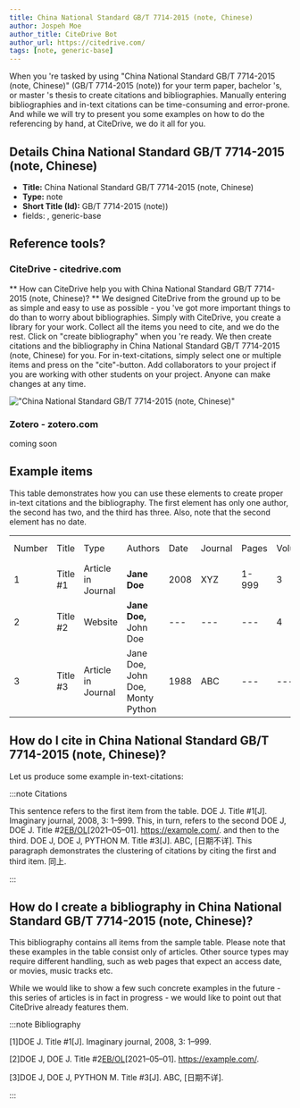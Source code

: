```yaml
---
title: China National Standard GB/T 7714-2015 (note, Chinese)
author: Jospeh Moe
author_title: CiteDrive Bot
author_url: https://citedrive.com/
tags: [note, generic-base]
---
```


When you 're tasked by using "China National Standard GB/T 7714-2015 (note, Chinese)" (GB/T 7714-2015 (note)) for your term paper, bachelor 's, or master 's thesis to create citations and bibliographies.
Manually entering bibliographies and in-text citations can be time-consuming and error-prone. And while we will try to present you some examples on how to do the referencing by hand, at CiteDrive, we do it all for you.

## Details  China National Standard GB/T 7714-2015 (note, Chinese)
* **Title:** China National Standard GB/T 7714-2015 (note, Chinese)
* **Type:** note
* **Short Title (Id):** GB/T 7714-2015 (note))
* fields: , generic-base

## Reference tools?
### CiteDrive - citedrive.com
** How can CiteDrive help you with China National Standard GB/T 7714-2015 (note, Chinese)? **
We designed CiteDrive from the ground up to be as simple and easy to use as possible - you 've got more important things to do than to worry about bibliographies. Simply with CiteDrive, you create a library for your work. Collect all the items you need to cite, and we do the rest. Click on "create bibliography" when you 're ready. We then create citations and the bibliography in China National Standard GB/T 7714-2015 (note, Chinese) for you. For in-text-citations, simply select one or multiple items and press on the "cite"-button. Add collaborators to your project if you are working with other students on your project. Anyone can make changes at any time.


!["China National Standard GB/T 7714-2015 (note, Chinese)"](images/china-national-standard-gbt-77142015-note-chinese.svg "Choose China National Standard GB/T 7714-2015 (note, Chinese) in the CiteDrive App")

### Zotero - zotero.com

coming soon

## Example items

This table demonstrates how you can use these elements to create proper in-text citations and the bibliography. The first element has only one author, the second has two, and the third has three. Also, note that the second element has no date.


<table>
  <tr>
   <td>Number
   </td>
   <td>Title
   </td>
   <td>Type
   </td>
   <td>Authors
   </td>
   <td>Date
   </td>
   <td>Journal
   </td>
   <td>Pages
   </td>
   <td>Volume
   </td>
   <td>Issue
   </td>
   <td>Access Date
   </td>
  </tr>
  <tr>
   <td>1
   </td>
   <td>Title #1
   </td>
   <td>Article in Journal
   </td>
   <td><strong>Jane Doe</strong>
   </td>
   <td>2008
   </td>
   <td>XYZ
   </td>
   <td>1-999
   </td>
   <td>3
   </td>
   <td>2
   </td>
   <td>--
   </td>
  </tr>
  <tr>
   <td>
2
   </td>
   <td>Title #2
   </td>
   <td>Website
   </td>
   <td><strong>Jane Doe, </strong>John Doe
   </td>
   <td>---
   </td>
   <td>---
   </td>
   <td>---
   </td>
   <td>4
   </td>
   <td>---
   </td>
   <td>2020-05-01
   </td>
  </tr>
  <tr>
   <td>3
   </td>
   <td>Title #3
   </td>
   <td>Article in Journal
   </td>
   <td>Jane Doe, John Doe, Monty Python
   </td>
   <td>1988
   </td>
   <td>ABC
   </td>
   <td>---
   </td>
   <td>---
   </td>
   <td>16
   </td>
   <td>---
   </td>
  </tr>
</table>



## How do I cite in  China National Standard GB/T 7714-2015 (note, Chinese)?

Let us produce some example in-text-citations:

:::note Citations


This sentence refers to the first item from the table. DOE J. Title #1[J]. Imaginary journal, 2008, 3: 1–999. This, in turn, refers to the second DOE J, DOE J. Title #2[EB/OL]([日期不详])[2021–05–01]. https://example.com/.
and then to the third.  DOE J, DOE J, PYTHON M. Title #3[J]. ABC, [日期不详].
This paragraph demonstrates the clustering of citations by citing the first and third item. 同上.

:::

## How do I create a bibliography in China National Standard GB/T 7714-2015 (note, Chinese)?

This bibliography contains all items from the sample table. Please note that these examples in the table consist only of articles. Other source types may require different handling, such as web pages that expect an access date, or movies, music tracks etc.

While we would like to show a few such concrete examples in the future - this series of articles is in fact in progress - we would like to point out that CiteDrive already features them.

:::note Bibliography

[1]DOE J. Title #1[J]. Imaginary journal, 2008, 3: 1–999.

[2]DOE J, DOE J. Title #2[EB/OL]([日期不详])[2021–05–01]. https://example.com/.

[3]DOE J, DOE J, PYTHON M. Title #3[J]. ABC, [日期不详].



:::


        